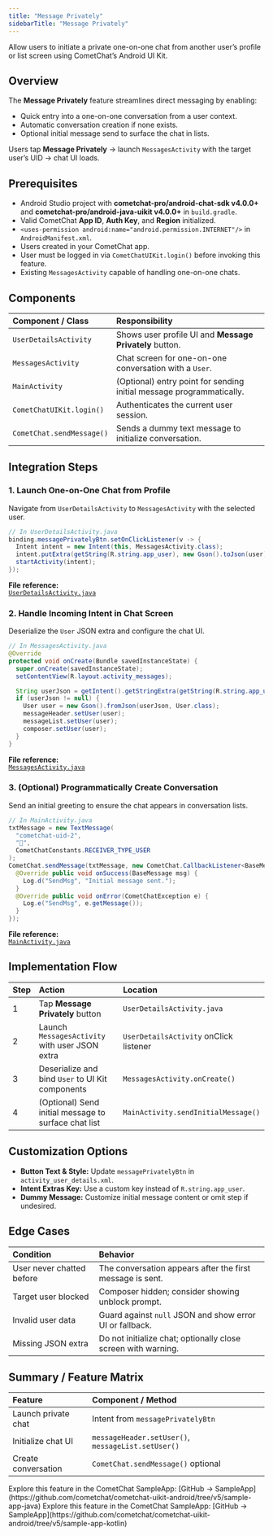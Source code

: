 ```yaml
---
title: "Message Privately"
sidebarTitle: "Message Privately"
---
```


Allow users to initiate a private one-on-one chat from another user’s profile or list screen using CometChat’s Android UI Kit.

## Overview

The **Message Privately** feature streamlines direct messaging by enabling:

- Quick entry into a one-on-one conversation from a user context.  
- Automatic conversation creation if none exists.  
- Optional initial message send to surface the chat in lists.

Users tap **Message Privately** → launch `MessagesActivity` with the target user’s UID → chat UI loads.

## Prerequisites

- Android Studio project with **cometchat-pro/android-chat-sdk v4.0.0+** and **cometchat-pro/android-java-uikit v4.0.0+** in `build.gradle`.  
- Valid CometChat **App ID**, **Auth Key**, and **Region** initialized.  
- `<uses-permission android:name="android.permission.INTERNET"/>` in `AndroidManifest.xml`.  
- Users created in your CometChat app.  
- User must be logged in via `CometChatUIKit.login()` before invoking this feature.  
- Existing `MessagesActivity` capable of handling one-on-one chats.

## Components

| Component / Class                   | Responsibility                                                        |
|:------------------------------------|:----------------------------------------------------------------------|
| `UserDetailsActivity`               | Shows user profile UI and **Message Privately** button.               |
| `MessagesActivity`                  | Chat screen for one-on-one conversation with a `User`.                |
| `MainActivity`                      | (Optional) entry point for sending initial message programmatically. |
| `CometChatUIKit.login()`            | Authenticates the current user session.                               |
| `CometChat.sendMessage()`           | Sends a dummy text message to initialize conversation.                |

## Integration Steps

### 1. Launch One-on-One Chat from Profile

Navigate from `UserDetailsActivity` to `MessagesActivity` with the selected user.

```java
// In UserDetailsActivity.java
binding.messagePrivatelyBtn.setOnClickListener(v -> {
  Intent intent = new Intent(this, MessagesActivity.class);
  intent.putExtra(getString(R.string.app_user), new Gson().toJson(user));
  startActivity(intent);
});
```

**File reference:**  
[`UserDetailsActivity.java`](https://github.com/cometchat/cometchat-uikit-android/blob/v5/sample-app-java/src/main/java/com/cometchat/sampleapp/java/ui/activity/UserDetailsActivity.java)

### 2. Handle Incoming Intent in Chat Screen

Deserialize the `User` JSON extra and configure the chat UI.

```java
// In MessagesActivity.java
@Override
protected void onCreate(Bundle savedInstanceState) {
  super.onCreate(savedInstanceState);
  setContentView(R.layout.activity_messages);

  String userJson = getIntent().getStringExtra(getString(R.string.app_user));
  if (userJson != null) {
    User user = new Gson().fromJson(userJson, User.class);
    messageHeader.setUser(user);
    messageList.setUser(user);
    composer.setUser(user);
  }
}
```

**File reference:**  
[`MessagesActivity.java`](https://github.com/cometchat/cometchat-uikit-android/blob/v5/sample-app-java/src/main/java/com/cometchat/sampleapp/java/ui/activity/MessagesActivity.java)

### 3. (Optional) Programmatically Create Conversation

Send an initial greeting to ensure the chat appears in conversation lists.

```java
// In MainActivity.java
txtMessage = new TextMessage(
  "cometchat-uid-2",
  "👋",
  CometChatConstants.RECEIVER_TYPE_USER
);
CometChat.sendMessage(txtMessage, new CometChat.CallbackListener<BaseMessage>() {
  @Override public void onSuccess(BaseMessage msg) {
    Log.d("SendMsg", "Initial message sent.");
  }
  @Override public void onError(CometChatException e) {
    Log.e("SendMsg", e.getMessage());
  }
});
```

**File reference:**  
[`MainActivity.java`](https://github.com/cometchat/cometchat-uikit-android/blob/v5/sample-app-java/src/main/java/com/cometchat/sampleapp/java/ui/activity/MainActivity.java)

## Implementation Flow

| Step | Action                                                | Location                                 |
|:-----|:------------------------------------------------------|:-----------------------------------------|
| 1    | Tap **Message Privately** button                      | `UserDetailsActivity.java`               |
| 2    | Launch `MessagesActivity` with user JSON extra        | `UserDetailsActivity` onClick listener   |
| 3    | Deserialize and bind `User` to UI Kit components      | `MessagesActivity.onCreate()`            |
| 4    | (Optional) Send initial message to surface chat list  | `MainActivity.sendInitialMessage()`      |

## Customization Options

- **Button Text & Style:** Update `messagePrivatelyBtn` in `activity_user_details.xml`.  
- **Intent Extras Key:** Use a custom key instead of `R.string.app_user`.  
- **Dummy Message:** Customize initial message content or omit step if undesired.

## Edge Cases

| Condition                  | Behavior                                                             |
|:---------------------------|:---------------------------------------------------------------------|
| User never chatted before  | The conversation appears after the first message is sent.            |
| Target user blocked        | Composer hidden; consider showing unblock prompt.                    |
| Invalid user data          | Guard against `null` JSON and show error UI or fallback.            |
| Missing JSON extra         | Do not initialize chat; optionally close screen with warning.        |

## Summary / Feature Matrix

| Feature                   | Component / Method                                 |
|:--------------------------|:---------------------------------------------------|
| Launch private chat       | Intent from `messagePrivatelyBtn`                  |
| Initialize chat UI        | `messageHeader.setUser()`, `messageList.setUser()` |
| Create conversation       | `CometChat.sendMessage()` optional                 |

<CardGroup>
  <Card title="Android Sample App (Java)">
    Explore this feature in the CometChat SampleApp:
    [GitHub → SampleApp](https://github.com/cometchat/cometchat-uikit-android/tree/v5/sample-app-java)
  </Card>
  <Card title="Android Sample App (Kotlin)">
    Explore this feature in the CometChat SampleApp:
    [GitHub → SampleApp](https://github.com/cometchat/cometchat-uikit-android/tree/v5/sample-app-kotlin)
  </Card>
</CardGroup>